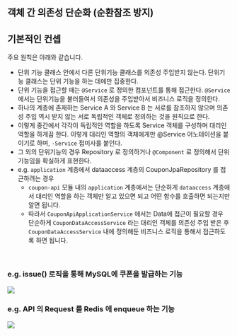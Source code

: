 ## 객체 간 의존성 단순화 (순환참조 방지)


## 기본적인 컨셉
주요 원칙은 아래와 같습니다.
- 단위 기능 클래스 안에서 다른 단위기능 클래스를 의존성 주입받지 않는다. 단위기능 클래스는 단위 기능을 하는 데에만 집중한다.
- 단위 기능을 접근할 때는 `@Service` 로 정의한 컴포넌트를 통해 접근한다. `@Service` 에서는 단위기능을 불러들여서 의존성을 주입받아서 비즈니스 로직을 정의한다. 
- 하나의 계층에 존재하는 Service A 와 Service B 는 서로를 참조하지 않으며 의존성 주입 역시 받지 않는 서로 독립적인 객체로 정의하는 것을 원칙으로 한다.
- 이렇게 중간에서 각각이 독립적인 역할을 하도록 Service 객체를 구성하며 대리인 역할을 하게끔 한다. 이렇게 대리인 역할의 객체에게만 @Service 어노테이션을 붙이기로 하며, `-Service` 접미사를 붙인다. 
- 그 외의 단위기능의 경우 Repository 로 정의하거나 `@Component` 로 정의해서 단위 기능임을 확실하게 표현한다.
- e.g. `application` 계층에서 dataaccess 계층의 CouponJpaRepository 를 접근하려는 경우
  - `coupon-api` 모듈 내의 `application` 계층에서는 단순하게 `dataaccess` 계층에서 대리인 역할을 하는 객체만 알고 있으면 되고 어떤 함수를 호출하면 되는지만 알면 됩니다.
  - 따라서 `CouponApiApplicationService` 에서는 Data에 접근이 필요할 경우 단순하게 `CouponDataAccessService` 라는 대리인 객체를 의존성 주입 받은 후 `CouponDataAccessService` 내에 정의해둔 비즈니스 로직을 통해서 접근하도록 하면 됩니다.
<br/>

### e.g. issue() 로직을 통해 MySQL에 쿠폰을 발급하는 기능
![](./img/REDUCE-OBJECT-DEPENDENCY/1.png)
<br/>


### e.g. API 의 Request 를 Redis 에 enqueue 하는 기능 
![](./img/REDUCE-OBJECT-DEPENDENCY/2.png)
<br/>

